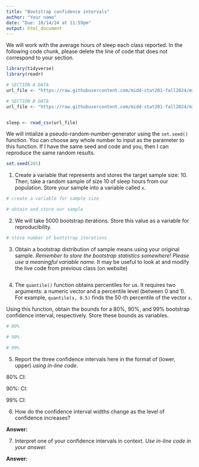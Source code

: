 ```yaml
---
title: "Bootstrap confidence intervals"
author: "Your name"
date: "Due: 10/14/24 at 11:59pm"
output: html_document
---
```


We will work with the average hours of sleep each class reported. In the following code chunk, please delete the line of code that does not correspond to your section.

```r
library(tidyverse)
library(readr)

# SECTION A DATA
url_file <- "https://raw.githubusercontent.com/midd-stat201-fall2024/midd-stat201-fall2024.github.io/refs/heads/main/data/sectionA_week4_sleep.csv"

# SECTION B DATA 
url_file <- "https://raw.githubusercontent.com/midd-stat201-fall2024/midd-stat201-fall2024.github.io/refs/heads/main/data/sectionB_week4_sleep.csv"


sleep <- read_csv(url_file)
```

We will intialize a pseudo-random-number-generator using the `set.seed()` function. You can choose any whole number to input as the parameter to this function. If I have the same seed and code and you, then I can reproduce the same random results.

```r
set.seed(201)
```

1.  Create a variable that represents and stores the target sample size: 10. Then, take a random sample of size 10 of sleep hours from our population. Store your sample into a variable called `x`.

```r
# create a variable for sample size

# obtain and store our sample

```

2.  We will take 5000 bootstrap iterations. Store this value as a variable for reproducibility.

```r
# store number of bootstrap iterations
```

3.  Obtain a bootstrap distribution of sample means using your original sample. *Remember to store the bootstrap statistics somewhere! Please use a meaningful variable name.* It may be useful to look at and modify the live code from previous class (on website)

```r

```

4.  The `quantile()` function obtains percentiles for us. It requires two arguments: a numeric vector and a percentile level (between 0 and 1). For example, `quantile(x, 0.5)` finds the 50-th percentile of the vector `x`.

Using this function, obtain the bounds for a 80%, 90%, and 99% bootstrap confidence interval, respectively. Store these bounds as variables.

```r
# 80%

# 90%

# 99%
```

5. Report the three confidence intervals here in the format of (lower, upper) *using in-line code*. 

80% CI:

90%: CI:

99% CI: 

6.  How do the confidence interval widths change as the level of confidence increases?

**Answer:**

7.  Interpret one of your confidence intervals in context. *Use in-line code in your answer.*

**Answer:**
